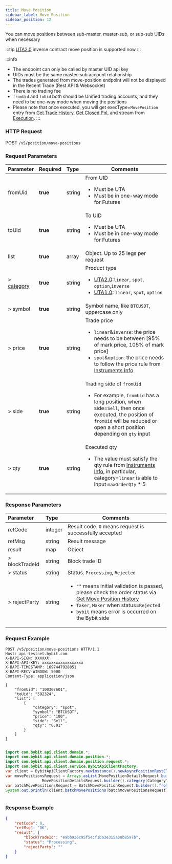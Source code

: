 ```yaml
---
title: Move Position
sidebar_label: Move Position
sidebar_position: 12
---
```

You can move positions between sub-master, master-sub, or sub-sub UIDs when necessary

:::tip
[UTA2.0](../acct-mode#uta-20) inverse contract move position is supported now
:::

:::info
* The endpoint can only be called by master UID api key
* UIDs must be the same master-sub account relationship
* The trades generated from move-position endpoint will not be displayed in the Recent Trade (Rest API & Websocket)
* There is no trading fee
* `fromUid` and `toUid` both should be Unified trading accounts, and they need to be one-way mode when moving the positions
* Please note that once executed, you will get execType=`MovePosition` entry from [Get Trade History](../order/execution#), [Get Closed Pnl](close-pnl#), and stream from [Execution](../websocket/private/execution).
:::


### HTTP Request
POST `/v5/position/move-positions`

### Request Parameters
| Parameter | Required | Type | Comments|
|:----- |:-------|:-----|------ |
|fromUid |**true** |string |From UID <ul><li>Must be UTA</li><li>Must be in one-way mode for Futures</li></ul>|
|toUid |**true** |string |To UID <ul><li>Must be UTA</li><li>Must be in one-way mode for Futures</li></ul>|
|list |**true** |array |Object. Up to 25 legs per request|
|> [category](../enum#category) |**true** |string |Product type <ul><li>[UTA2.0](../acct-mode#uta-20):`linear`, `spot`, `option`,`inverse` </li><li> [UTA1.0](../acct-mode#uta-10): `linear`, `spot`, `option`</li></ul>|
|> symbol |**true** |string |Symbol name, like `BTCUSDT`, uppercase only|
|> price |**true** |string |Trade price <ul><li>`linear`&`inverse`: the price needs to be between [95% of mark price, 105% of mark price]</li><li>`spot`&`option`: the price needs to follow the price rule from [Instruments Info](../market/instrument)</li></ul>|
|> side |**true** |string |Trading side of `fromUid` <ul><li>For example, `fromUid` has a long position, when side=`Sell`, then once executed, the position of `fromUid` will be reduced or open a short position depending on `qty` input</li></ul>|
|> qty |**true** |string |Executed qty <ul><li>The value must satisfy the qty rule from [Instruments Info](../market/instrument), in particular, category=`linear` is able to input `maxOrderQty` * 5</li></ul>|

### Response Parameters
| Parameter | Type | Comments|
|:----- |:-----|----- |
|retCode |integer |Result code. `0` means request is successfully accepted |
|retMsg |string |Result message |
|result |map |Object|
|> blockTradeId |string |Block trade ID|
|> status |string |Status. `Processing`, `Rejected`|
|> rejectParty |string |<ul><li>`""` means initial validation is passed, please check the order status via [Get Move Position History](move-position-history#)</li><li>`Taker`, `Maker` when status=`Rejected`</li><li>`bybit` means error is occurred on the Bybit side</li></ul> |

### Request Example

<Tabs groupId="programming-languages">
<TabItem value="http" label="HTTP">

```http
POST /v5/position/move-positions HTTP/1.1
Host: api-testnet.bybit.com
X-BAPI-SIGN: XXXXXX
X-BAPI-API-KEY: xxxxxxxxxxxxxxxxxx
X-BAPI-TIMESTAMP: 1697447928051
X-BAPI-RECV-WINDOW: 5000
Content-Type: application/json

{
    "fromUid": "100307601",
    "toUid": "592324",
    "list": [
        {
            "category": "spot",
            "symbol": "BTCUSDT",
            "price": "100",
            "side": "Sell",
            "qty": "0.01"
        }
    ]
}
```

</TabItem>
<TabItem value="python" label="Python">

```python

```

</TabItem>
<TabItem value="java" label="Java">

```java
import com.bybit.api.client.domain.*;
import com.bybit.api.client.domain.position.*;
import com.bybit.api.client.domain.position.request.*;
import com.bybit.api.client.service.BybitApiClientFactory;
var client = BybitApiClientFactory.newInstance().newAsyncPositionRestClient();
var movePositionsRequest = Arrays.asList(MovePositionDetailsRequest.builder().category(CategoryType.SPOT.getCategoryTypeId()).symbol("BTCUSDT").side(Side.SELL.getTransactionSide()).price("100").qty("0.01").build(),
                MovePositionDetailsRequest.builder().category(CategoryType.SPOT.getCategoryTypeId()).symbol("ETHUSDT").side(Side.SELL.getTransactionSide()).price("100").qty("0.01").build());
var batchMovePositionsRequest = BatchMovePositionRequest.builder().fromUid("123456").toUid("456789").list(movePositionsRequest).build();
System.out.println(client.batchMovePositions(batchMovePositionsRequest));
```

</TabItem>
<TabItem value="Node" label="Node.js">

```n4js

```

</TabItem>
</Tabs>

### Response Example

```json
{
    "retCode": 0,
    "retMsg": "OK",
    "result": {
        "blockTradeId": "e9bb926c95f54cf1ba3e315a58b8597b",
        "status": "Processing",
        "rejectParty": ""
    }
}
```
